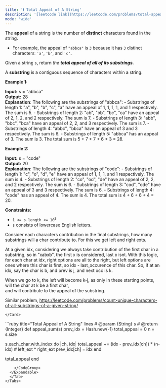 ```yaml
---
title: '❗️ Total Appeal of A String'
description: '[leetcode link](https://leetcode.com/problems/total-appeal-of-a-string/description/)'
mode: 'wide'
---
```

<Tabs>
  <Tab title="Question" icon="circle-question" iconType="regular">
    <Card>
      <p>The <b>appeal</b> of a string is the number of <strong>distinct</strong> characters found in the string.</p>  <ul>  <li>For example, the appeal of <code>&quot;abbca&quot;</code> is <code>3</code> because it has <code>3</code> distinct characters: <code>&#39;a&#39;</code>, <code>&#39;b&#39;</code>, and <code>&#39;c&#39;</code>.</li> </ul>  <p>Given a string <code>s</code>, return <em>the <strong>total appeal of all of its <strong>substrings</strong>.</strong></em></p>  <p>A <strong>substring</strong> is a contiguous sequence of characters within a string.</p>   <p><strong class="example">Example 1:</strong></p>   <strong>Input:</strong> s = &quot;abbca&quot; <br/> <strong>Output:</strong> 28 <br/> <strong>Explanation:</strong> The following are the substrings of &quot;abbca&quot;: - Substrings of length 1: &quot;a&quot;, &quot;b&quot;, &quot;b&quot;, &quot;c&quot;, &quot;a&quot; have an appeal of 1, 1, 1, 1, and 1 respectively. The sum is 5. - Substrings of length 2: &quot;ab&quot;, &quot;bb&quot;, &quot;bc&quot;, &quot;ca&quot; have an appeal of 2, 1, 2, and 2 respectively. The sum is 7. - Substrings of length 3: &quot;abb&quot;, &quot;bbc&quot;, &quot;bca&quot; have an appeal of 2, 2, and 3 respectively. The sum is 7. - Substrings of length 4: &quot;abbc&quot;, &quot;bbca&quot; have an appeal of 3 and 3 respectively. The sum is 6. - Substrings of length 5: &quot;abbca&quot; has an appeal of 3. The sum is 3. The total sum is 5 + 7 + 7 + 6 + 3 = 28.   <p><strong class="example">Example 2:</strong></p>   <strong>Input:</strong> s = &quot;code&quot; <br/> <strong>Output:</strong> 20 <br/> <strong>Explanation:</strong> The following are the substrings of &quot;code&quot;: - Substrings of length 1: &quot;c&quot;, &quot;o&quot;, &quot;d&quot;, &quot;e&quot; have an appeal of 1, 1, 1, and 1 respectively. The sum is 4. - Substrings of length 2: &quot;co&quot;, &quot;od&quot;, &quot;de&quot; have an appeal of 2, 2, and 2 respectively. The sum is 6. - Substrings of length 3: &quot;cod&quot;, &quot;ode&quot; have an appeal of 3 and 3 respectively. The sum is 6. - Substrings of length 4: &quot;code&quot; has an appeal of 4. The sum is 4. The total sum is 4 + 6 + 6 + 4 = 20.    <p><strong>Constraints:</strong></p>  <ul>  <li><code>1 &lt;= s.length &lt;= 10<sup>5</sup></code></li>  <li><code>s</code> consists of lowercase English letters.</li> </ul> 
    </Card>
  </Tab>
  <Tab title="Solution" icon="lightbulb" iconType="regular" >
    <Card>
      Consider each characters contribution in the final substrings, how many substrings will a char contribute to. For this we get left and right exts.

At a given idx, considering we always take contribution of the first char in a substring, so in "xabxb",  the first x is considered, last x isnt.
With this logic, for each char at idx, right options are all to the right, but left options are ones where this char is first, so idx - last_occurence of this char.
So, if at an idx, say the char is b, and prev is j, and next occ is k. 

When we go to k, the left will become k-j, as only in these starting points, will the char at k be a first char,  
and will contribute to the appeal of the substring.

Similar problem, https://leetcode.com/problems/count-unique-characters-of-all-substrings-of-a-given-string/



    </Card>
  <Expandable title="code">
    <CodeGroup dropdown>
```ruby title="Total Appeal of A String" lines
# @param {String} s
# @return {Integer}
def appeal_sum(s)
  prev_idx = Hash.new(-1)
  total_appeal = 0
  n = s.size

  s.each_char.with_index do |ch, idx|
    total_appeal += (idx - prev_idx[ch]) * (n-idx) # left_ext * right_ext
    prev_idx[ch] = idx
  end
  
  total_appeal
end
```
    </CodeGroup>
  </Expandable>
  </Tab>
</Tabs>